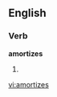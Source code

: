 
==English==

===Verb===
'''amortizes'''

# {{third-person singular of|[[amortize]]}}

[[vi:amortizes]]